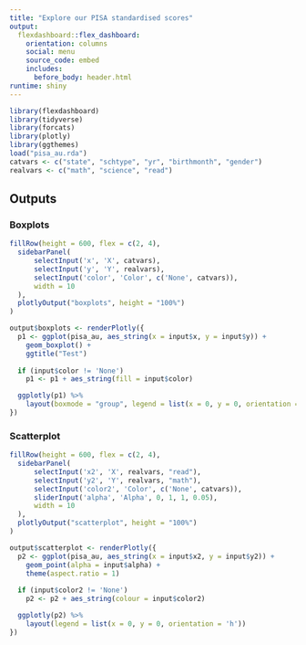 ```yaml
---
title: "Explore our PISA standardised scores"
output: 
  flexdashboard::flex_dashboard:
    orientation: columns
    social: menu
    source_code: embed
    includes:
      before_body: header.html
runtime: shiny
---
```


```r
library(flexdashboard)
library(tidyverse)
library(forcats)
library(plotly)
library(ggthemes)
load("pisa_au.rda")
catvars <- c("state", "schtype", "yr", "birthmonth", "gender")
realvars <- c("math", "science", "read")
```


Outputs {.tabset .tabset-fade}
-----------------------------------------------------------------------

### Boxplots

```r
fillRow(height = 600, flex = c(2, 4),
  sidebarPanel(
      selectInput('x', 'X', catvars),
      selectInput('y', 'Y', realvars),
      selectInput('color', 'Color', c('None', catvars)),
      width = 10
  ),
  plotlyOutput("boxplots", height = "100%")
)

output$boxplots <- renderPlotly({
  p1 <- ggplot(pisa_au, aes_string(x = input$x, y = input$y)) +
    geom_boxplot() +
    ggtitle("Test")
  
  if (input$color != 'None')
    p1 <- p1 + aes_string(fill = input$color)

  ggplotly(p1) %>% 
    layout(boxmode = "group", legend = list(x = 0, y = 0, orientation = 'h'))
})
```

### Scatterplot

```r
fillRow(height = 600, flex = c(2, 4),
  sidebarPanel(
      selectInput('x2', 'X', realvars, "read"),
      selectInput('y2', 'Y', realvars, "math"),
      selectInput('color2', 'Color', c('None', catvars)),
      sliderInput('alpha', 'Alpha', 0, 1, 1, 0.05),
      width = 10
  ),
  plotlyOutput("scatterplot", height = "100%")
)

output$scatterplot <- renderPlotly({
  p2 <- ggplot(pisa_au, aes_string(x = input$x2, y = input$y2)) +
    geom_point(alpha = input$alpha) +
    theme(aspect.ratio = 1)
  
  if (input$color2 != 'None')
    p2 <- p2 + aes_string(colour = input$color2)

  ggplotly(p2) %>% 
    layout(legend = list(x = 0, y = 0, orientation = 'h'))
})
```

